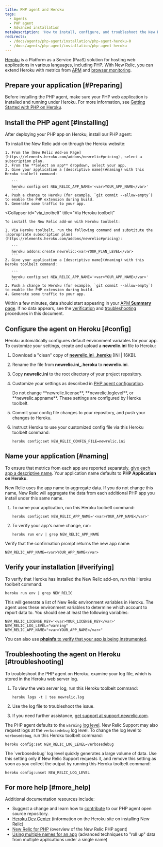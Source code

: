 ```yaml
---
title: PHP agent and Heroku
tags:
  - Agents
  - PHP agent
  - Advanced installation
metaDescription: 'How to install, configure, and troubleshoot the New Relic PHP agent on Heroku.'
redirects:
  - /docs/agents/php-agent/installation/php-agent-heroku-0
  - /docs/agents/php-agent/installation/php-agent-heroku
---
```


[Heroku](//www.heroku.com/) is a Platform as a Service (PaaS) solution for hosting web applications in various languages, including PHP. With New Relic, you can extend Heroku with metrics from [APM](/docs/apm/new-relic-apm/getting-started/welcome-new-relic-apm) and [browser monitoring](/docs/browser/new-relic-browser/getting-started/new-relic-browser).

## Prepare your application [#Preparing]

Before installing the PHP agent, make sure your PHP web application is installed and running under Heroku. For more information, see [Getting Started with PHP on Heroku](//devcenter.heroku.com/articles/getting-started-with-php).

## Install the PHP agent [#installing]

After deploying your PHP app on Heroku, install our PHP agent:

<CollapserGroup>
  <Collapser
    id="via_heroku"
    title="Via the Heroku website"
  >
    To install the New Relic add-on through the Heroku website:

    1. From the [New Relic Add-on Page](https://elements.heroku.com/addons/newrelic#pricing), select a subscription plan.
    2. From the **Select an app** dropdown, select your app.
    3. Give your application a [descriptive name](#naming) with this Heroku toolbelt command:

       ```
       heroku config:set NEW_RELIC_APP_NAME='<var>YOUR_APP_NAME</var>'
       ```
    4. Push a change to Heroku (for example, `git commit --allow-empty`) to enable the PHP extension during build.
    5. Generate some traffic to your app.
  </Collapser>

  <Collapser
    id="via_toolbelt"
    title="Via Heroku toolbelt"
  >
    To install the New Relic add-on with Heroku toolbelt:

    1. Via Heroku toolbelt, run the following command and substitute the [appropriate subscription plan](https://elements.heroku.com/addons/newrelic#pricing):

       ```
       heroku addons:create newrelic:<var>YOUR_PLAN_LEVEL</var>
       ```
    2. Give your application a [descriptive name](#naming) with this Heroku toolbelt command:

       ```
       heroku config:set NEW_RELIC_APP_NAME='<var>YOUR_APP_NAME</var>'
       ```
    3. Push a change to Heroku (for example, `git commit --allow-empty`) to enable the PHP extension during build.
    4. Generate some traffic to your app.
  </Collapser>
</CollapserGroup>

Within a few minutes, data should start appearing in your [APM **Summary** page](/docs/apm/applications-menu/monitoring/apm-overview-page). If no data appears, see the [verification](#verifying) and [troubleshooting](#troubleshooting) procedures in this document.

## Configure the agent on Heroku [#config]

Heroku automatically configures default environment variables for your app. To customize your settings, create and upload a **newrelic.ini** file to Heroku:

1. Download a "clean" copy of [**newrelic.ini_.heroku**](./files/newrelic.ini_.heroku) [INI | 16KB].
2. Rename the file from **newrelic.ini\_.heroku** to **newrelic.ini**.
3. Copy **newrelic.ini** to the root directory of your project repository.
4. Customize your settings as described in [PHP agent configuration](/docs/agents/php-agent/configuration/php-agent-configuration).

   <Callout variant="caution">
     Do not change **newrelic.license**, **newrelic.loglevel**, or **newrelic.appname**. These settings are configured by Heroku toolbelt.
   </Callout>
5. Commit your config file changes to your repository, and push your changes to Heroku.
6. Instruct Heroku to use your customized config file via this Heroku toolbelt command:

   ```
   heroku config:set NEW_RELIC_CONFIG_FILE=newrelic.ini
   ```

## Name your application [#naming]

To ensure that metrics from each app are reported separately, [give each app a descriptive name](/docs/apm/new-relic-apm/installation-configuration/naming-your-application#app-name). Your application name defaults to **PHP Application on Heroku**.

New Relic uses the app name to aggregate data. If you do not change this name, New Relic will aggregate the data from each additional PHP app you install under this same name.

1. To name your application, run this Heroku toolbelt command:

   ```
   heroku config:set NEW_RELIC_APP_NAME='<var>YOUR_APP_NAME</var>'
   ```
2. To verify your app's name change, run:

   ```
   heroku run env | grep NEW_RELIC_APP_NAME
   ```

Verify that the confirmation prompt returns the new app name:

```
NEW_RELIC_APP_NAME=<var>YOUR_APP_NAME</var>
```

## Verify your installation [#verifying]

To verify that Heroku has installed the New Relic add-on, run this Heroku toolbelt command:

```
heroku run env | grep NEW_RELIC
```

This will generate a list of New Relic environment variables in Heroku. The agent uses these environment variables to determine which account to report data to. You should see at least the following variables:

```
NEW_RELIC_LICENSE_KEY='<var>YOUR_LICENSE_KEY</var>'
NEW_RELIC_LOG_LEVEL="warning"
NEW_RELIC_APP_NAME="<var>YOUR_APP_NAME</var>"
```

You can also use [**phpinfo** to verify that your app is being instrumented](/docs/agents/php-agent/troubleshooting/using-phpinfo-verify-php).

## Troubleshooting the agent on Heroku [#troubleshooting]

To troubleshoot the PHP agent on Heroku, examine your log file, which is stored in the Heroku web server log.

1. To view the web server log, run this Heroku toolbelt command:

   ```
   heroku logs -t | tee newrelic.log
   ```
2. Use the log file to troubleshoot the issue.
3. If you need further assistance, [get support at support.newrelic.com](https://support.newrelic.com).

The PHP agent defaults to the `warning` [log level](/docs/agents/php-agent/configuration/php-agent-configuration#inivar-loglevel). New Relic Support may also request logs at the `verbosedebug` log level. To change the log level to `verbosedebug`, run this Heroku toolbelt command:

```
heroku config:set NEW_RELIC_LOG_LEVEL=verbosedebug
```

<Callout variant="caution">
  The `verbosedebug` log level quickly generates a large volume of data. Use this setting only if New Relic Support requests it, and remove this setting as soon as you collect the output by running this Heroku toolbelt command:

  ```
  heroku config:unset NEW_RELIC_LOG_LEVEL
  ```
</Callout>

## For more help [#more_help]

Additional documentation resources include:

* Suggest a change and learn how to [contribute](https://github.com/newrelic/newrelic-php-agent/issues) to our PHP agent open source repository.
* [Heroku Dev Center](//devcenter.heroku.com/articles/newrelic) (information on the Heroku site on installing New Relic)
* [New Relic for PHP](/docs/agents/php-agent/getting-started/new-relic-php) (overview of the New Relic PHP agent)
* [Using multiple names for an app](/docs/apm/new-relic-apm/installation-configuration/using-multiple-names-app) (advanced techniques to "roll up" data from multiple applications under a single name)
